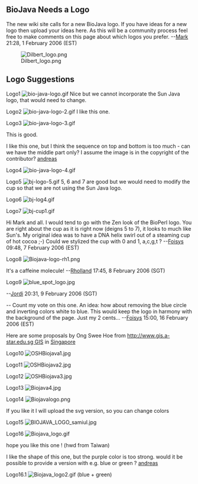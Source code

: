 == BioJava Needs a Logo ==

The new wiki site calls for a new BioJava logo. If you have ideas for a new logo then upload your ideas here. As this will be a community process feel free to make comments on this page about which logos you prefer.
--[[User:Mark|Mark]] 21:28, 1 February 2006 (EST)


[[Image:Dilbert_logo.png]]

== Logo Suggestions ==
Logo1 
[[Image:bio-java-logo.gif]]   Nice but we cannot incorporate the Sun Java logo, that would need to change.




Logo2
[[Image:bio-java-logo-2.gif]]    I like this one.




Logo3
[[Image:bio-java-logo-3.gif]]   

This is good.

I like this one, but I think the sequence on top and bottom is too much - can we have the middle part only? I assume the image is in the copyright of the contributor? [[User:andreas|andreas]]




Logo4
[[Image:bio-java-logo-4.gif]]




Logo5
[[Image:bj-logo-5.gif]]    5, 6 and 7 are good but we would need to modify the cup so that we are not using the Sun Java logo.





Logo6 
[[Image:bj-log4.gif]]




Logo7 
[[Image:bj-cup1.gif]]


Hi Mark and all. I would tend to go with the Zen look of the BioPerl logo. You are right about the cup as it is right now (deigns 5 to 7), it looks to much like Sun's. My original idea was to have a DNA helix swirl out of a steaming cup of hot cocoa ;-) Could we stylized the cup with 0 and 1, a,c,g,t ? --[[User:Foisys|Foisys]] 09:48, 7 February 2006 (EST)


Logo8
[[Image:Biojava-logo-rh1.png]]

It's a caffeine molecule!
--[[User::Rholland|Rholland]] 17:45, 8 February 2006 (SGT)



Logo9
[[Image:blue_spot_logo.jpg]]

--[[User::Jordi|Jordi]] 20:31, 9 February 2006 (SGT)

-- Count my vote on this one. An idea: how about removing the blue circle and inverting colors white to blue. This would keep the logo in harmony with the background of the page. Just my 2 cents... --[[User:Foisys|Foisys]] 15:00, 16 February 2006 (EST)

Here are some proposals by Ong Swee Hoe from [[http://www.gis.a-star.edu.sg GIS]] in [[wp:Singapore|Singapore]]

Logo10 [[Image:OSHBiojava1.jpg]]

Logo11 [[Image:OSHBiojava2.jpg]]

Logo12 [[Image:OSHBiojava3.jpg]]

Logo13 [[Image:Biojava4.jpg]]

Logo14 [[Image:Biojavalogo.png]]

If you like it I will upload the svg version, so you can change colors

Logo15 [[Image:BIOJAVA_LOGO_samiul.jpg]]

Logo16 [[Image:Biojava_logo.gif]]

hope you like this one !   (hwd from Taiwan)

I like the shape of this one, but the purple color is too strong. would it be possible to provide a version with e.g. blue or green ? [[User:andreas|andreas]]

Logo16.1 [[Image:Biojava_logo2.gif]]  (blue + green)